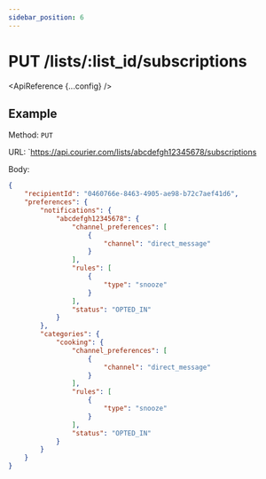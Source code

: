 ```yaml
---
sidebar_position: 6
---
```



# PUT /lists/:list_id/subscriptions

<ApiReference {...config} />

## Example

Method: `PUT`

URL: `https://api.courier.com/lists/abcdefgh12345678/subscriptions

Body:
​
```json
{
    "recipientId": "0460766e-8463-4905-ae98-b72c7aef41d6",
    "preferences": {
        "notifications": {
            "abcdefgh12345678": {
                "channel_preferences": [
                    {
                        "channel": "direct_message"
                    }
                ],
                "rules": [
                    {
                        "type": "snooze"
                    }
                ],
                "status": "OPTED_IN"
            }
        },
        "categories": {
            "cooking": {
                "channel_preferences": [
                    {
                        "channel": "direct_message"
                    }
                ],
                "rules": [
                    {
                        "type": "snooze"
                    }
                ],
                "status": "OPTED_IN"
            }
        }
    }
}
```
